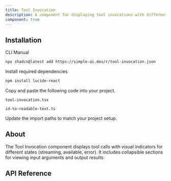 ```yaml
---
title: Tool Invocation
description: A component for displaying tool invocations with different states and collapsible content.
component: true
---
```


<ComponentPreview name="tool-invocation-demo" description="Tool invocation component with different states." />

## Installation

<CodeTabs>

<TabsList>
  <TabsTrigger value="cli">CLI</TabsTrigger>
  <TabsTrigger value="manual">Manual</TabsTrigger>
</TabsList>
<TabsContent value="cli">

```bash
npx shadcn@latest add https://simple-ai.dev/r/tool-invocation.json
```

</TabsContent>

<TabsContent value="manual">

<Steps>

<Step>Install required dependencies</Step>

```bash
npm install lucide-react
```

<Step>Copy and paste the following code into your project.</Step>

`tool-invocation.tsx`

<ComponentSource name="tool-invocation" />

`id-to-readable-text.ts`

<ComponentSource name="id-to-readable-text" />

<Step>Update the import paths to match your project setup.</Step>

</Steps>

</TabsContent>

</CodeTabs>

## About

The Tool Invocation component displays tool calls with visual indicators for different states (streaming, available, error). It includes collapsible sections for viewing input arguments and output results.

## API Reference
